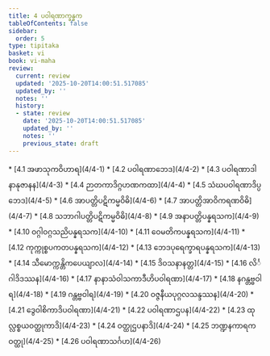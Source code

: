 ```yaml
---
title: 4 ပဝါရဏာက္ခန္ဓက
tableOfContents: false
sidebar:
  order: 5
type: tipitaka
basket: vi
book: vi-maha
review:
  current: review
  updated: '2025-10-20T14:00:51.517085'
  updated_by: ''
  notes: ''
  history:
  - state: review
    date: '2025-10-20T14:00:51.517085'
    updated_by: ''
    notes: ''
    previous_state: draft
---
```



<DynamicBreadcrumb />


<ReviewStatus review={frontmatter.review} showDetails={true} />

<HypothesisAnnotation frontmatter={frontmatter} />



<TableOfContents book="vi-maha" section="4">
* [4.1 အဖာသုကဝိဟာရ](4/4-1)
* [4.2 ပဝါရဏာဘေဒ](4/4-2)
* [4.3 ပဝါရဏာဒါနာနုဇာနန](4/4-3)
* [4.4 ဉာတကာဒိဂ္ဂဟဏကထာ](4/4-4)
* [4.5 သံဃပဝါရဏာဒိပ္ပဘေဒ](4/4-5)
* [4.6 အာပတ္တိပဋိကမ္မဝိဓိ](4/4-6)
* [4.7 အာပတ္တိအာဝိကရဏဝိဓိ](4/4-7)
* [4.8 သဘာဂါပတ္တိပဋိကမ္မဝိဓိ](4/4-8)
* [4.9 အနာပတ္တိပန္နရသက](4/4-9)
* [4.10 ဝဂ္ဂါဝဂ္ဂသညိပန္နရသက](4/4-10)
* [4.11 ဝေမတိကပန္နရသက](4/4-11)
* [4.12 ကုက္ကုစ္စပကတပန္နရသက](4/4-12)
* [4.13 ဘေဒပုရေက္ခာရပန္နရသက](4/4-13)
* [4.14 သီမောက္ကန္တိကပေယျာလ](4/4-14)
* [4.15 ဒိဝသနာနတ္တ](4/4-15)
* [4.16 လိင်္ဂါဒိဒဿန](4/4-16)
* [4.17 နာနာသံဝါသကာဒီဟိပဝါရဏာ](4/4-17)
* [4.18 နဂန္တဗ္ဗဝါရ](4/4-18)
* [4.19 ဂန္တဗ္ဗဝါရ](4/4-19)
* [4.20 ဝဇ္ဇနီယပုဂ္ဂလသန္ဒဿန](4/4-20)
* [4.21 ဒွေဝါစိကာဒိပဝါရဏာ](4/4-21)
* [4.22 ပဝါရဏာဌပန](4/4-22)
* [4.23 ထုလ္လစ္စယဝတ္ထုကာဒိ](4/4-23)
* [4.24 ဝတ္ထုဌပနာဒိ](4/4-24)
* [4.25 ဘဏ္ဍနကာရကဝတ္ထု](4/4-25)
* [4.26 ပဝါရဏာသင်္ဂဟ](4/4-26)
</TableOfContents>